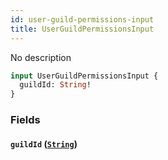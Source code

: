 ```yaml
---
id: user-guild-permissions-input
title: UserGuildPermissionsInput
---
```



No description

```graphql
input UserGuildPermissionsInput {
  guildId: String!
}
```


### Fields

#### `guildId` ([`String`](../../references/scalars/string))






